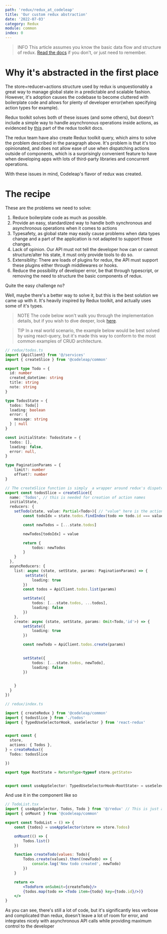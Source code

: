 ```yaml
---
path: 'redux/redux_at_codeleap'
title: 'Our custom redux abstraction'
date: '2022-07-03'
category: Redux
module: common
index: 0
---
```


> INFO This article assumes you know the basic data flow and structure of redux. [Read the docs](https://redux.js.org/tutorials/fundamentals/part-1-overview) if you don't, or just need to remember.

# Why it's abstracted in the first place

The store+reducer+actions structure used by redux is unquestionably a great way to manage global state in a predictable and scalable fashion. However, it's adoption causes the codebase to become cluttered with boilerplate code and allows for plenty of developer error(when specifying action types for example). 

Redux toolkit solves both of these issues (and some others), but doesn't include a simple way to handle asynchronous operations inside actions, as evidenced by [this](https://redux.js.org/usage/writing-logic-thunks#using-createasyncthunk) part of the redux toolkit docs.

The redux team have also create Redux toolkit query, which aims to solve the problem described in the paragraph above. It's problem is that it's too opinionated, and does not allow ease of use when dispatching actions outside of components, which is a surprisingly convenient feature to have when developing apps with lots of third-party libraries and concurrent operations.

With these issues in mind, Codeleap's flavor of redux was created.

# The recipe

These are the problems we need to solve:

1. Reduce boilerplate code as much as possible.
2. Provide an easy, standardized way to handle both synchronous and asynchronous operations when it comes to actions
3. Typesafety, as global state may easily cause problems when data types change and a part of the application is not adapted to support those changes.
4. Lack of opinion. Our API must not tell the developer how can or cannot structure/alter his state, it must only provide tools to do so.
5. Extensiblity: There are loads of plugins for redux, the API must support these plugins either through middlewares or hooks.
6. Reduce the possibility of developer error, be that through typescript, or removing the need to structure the basic components of redux.

Quite the easy challenge no?

Well, maybe there's a better way to solve it, but this is the best solution we came up with it. It's heavily inspired by Redux toolkit, and actually uses some of it's types.

> NOTE The code below won't walk you through the implementation details, but if you wish to dive deeper, look [here](https://github.com/codeleap-uk/internal-libs-monorepo/tree/master/packages/common/src/tools/Redux).

> TIP In a real world scenario, the example below would be best solved by using react-query, but it's made this way to conform to the most common examples of CRUD architecture.

```typescript
// redux/todos.ts
import {ApiClient} from '@/services'
import { createSlice } from '@codeleap/common'

export type Todo = {
  id: number
  created_datetime: string
  title: string
  note: string
}

type TodosState = {
  todos: Todo[]
  loading: boolean
  error: {
    message: string
  } | null
}

const initialState: TodosState = {
  todos: [],
  loading: false,
  error: null,
}

type PaginationParams = {
    limit?: number
    offset?: number
}

// The createSlice function is simply  a wrapper around redux's dispatch, which creates an internal reducer to match action types the functions specified withing "reducers" and "asyncReducers"
export const todosSlice = createSlice({
  name: 'Todos', // this is needed for creation of action names
  initialState,
  reducers: {
    setTodo(state, value: Partial<Todo>){ // "value" here is the action's payload
        const todoIdx = state.todos.findIndex(todo => todo.id === value.id)

        const newTodos = [...state.todos]

        newTodos[todoIdx] = value

        return {
            todos: newTodos
        }
    }
  },
  asyncReducers: {
    list: async (state, setState, params: PaginationParams) => {
         setState({
            loading: true
        })
        const todos = ApiClient.todos.list(params)

        setState({
            todos: [...state.todos, ...todos],
            loading: false
        })
    },
    create: async (state, setState, params: Omit<Todo,'id'>) => {
        setState({
            loading: true
        })

        const newTodo = ApiClient.todos.create(params)

        
        setState({
            todos: [...state.todos, newTodo],
            loading: false
        })

     
    }
  }
})

// redux/index.ts

import { createRedux } from '@codeleap/common'
import { todosSlice } from './todos'
import { TypedUseSelectorHook, useSelector } from 'react-redux'


export const {
  store,
  actions: { Todos },
} = createRedux({
  Todos: todosSlice

})

export type RootState = ReturnType<typeof store.getState>


export const useAppSelector: TypedUseSelectorHook<RootState> = useSelector
```

And use it in the component like so

```jsx
// TodoList.tsx
import { useAppSelector, Todos, Todo } from '@/redux' // This is just an alias to the redux folder
import { onMount } from '@codeleap/common'

export const TodoList = () => {
    const {todos} = useAppSelector(store => store.Todos)

    onMount(() => {
        Todos.list()
    })

    function createTodo(values: Todo){
        Todos.create(values).then((newTodo) => {
            console.log('New todo created', newTodo)
        })
    }

    return <>
        <TodoForm onSubmit={createTodo}/>
        {todos.map(todo => <Todo item={todo} key={todo.id}/>)}
    </>
}
```

As you can see, there's still a lot of code, but it's significantly less verbose and complicated than redux, doesn't leave a lot of room for error, and integrates nicely with asynchronous API calls while providing maximum control to the developer